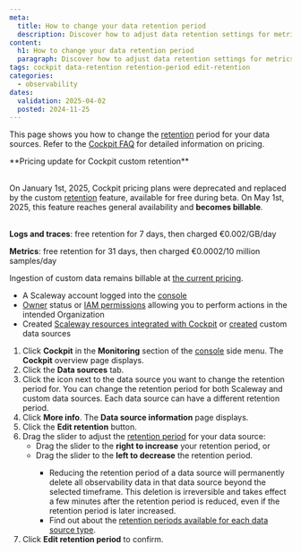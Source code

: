 ```yaml
---
meta:
  title: How to change your data retention period
  description: Discover how to adjust data retention settings for metrics, logs, and traces in Cockpit.
content:
  h1: How to change your data retention period
  paragraph: Discover how to adjust data retention settings for metrics, logs, and traces in Cockpit.
tags: cockpit data-retention retention-period edit-retention
categories:
  - observability
dates:
  validation: 2025-04-02
  posted: 2024-11-25
---
```


This page shows you how to change the [retention](/cockpit/concepts/#retention) period for your data sources. Refer to the [Cockpit FAQ](/cockpit/faq/) for detailed information on pricing.

<Message type="note">
 **Pricing update for Cockpit custom retention** <br /><br />

 On January 1st, 2025, Cockpit pricing plans were deprecated and replaced by the custom [retention](/cockpit/concepts/#retention) feature, available for free during beta.
 On May 1st, 2025, this feature reaches general availability and **becomes billable**. <br /><br />

 **Logs and traces**: free retention for 7 days, then charged €0.002/GB/day

 **Metrics**: free retention for 31 days, then charged €0.0002/10 million samples/day

 Ingestion of custom data remains billable at [the current pricing](/cockpit/faq/#how-am-i-billed-for-using-cockpit-with-custom-data).
</Message>

<Macro id="requirements" />

  - A Scaleway account logged into the [console](https://console.scaleway.com)
  - [Owner](/iam/concepts/#owner) status or [IAM permissions](/iam/concepts/#permission) allowing you to perform actions in the intended Organization
  - Created [Scaleway resources integrated with Cockpit](/cockpit/reference-content/cockpit-limitations/#product-integration-into-cockpit) or [created](/cockpit/how-to/create-external-data-sources) custom data sources

1. Click **Cockpit** in the **Monitoring** section of the [console](https://console.scaleway.com/) side menu. The **Cockpit** overview page displays.
2. Click the **Data sources** tab.
3. Click the <Icon name="more" /> icon next to the data source you want to change the retention period for.
        <Message type="tip">
         You can change the retention period for both Scaleway and custom data sources. Each data source can have a different retention period.
        </Message>
4. Click **More info**. The **Data source information** page displays.
5. Click the **Edit retention** button.
6. Drag the slider to adjust the [retention period](/cockpit/concepts/#retention) for your data source:
    - Drag the slider to the **right to increase** your retention period, or
    - Drag the slider to the **left to decrease** the retention period.
        <Message type="important">
         - Reducing the retention period of a data source will permanently delete all observability data in that data source beyond the selected timeframe. This deletion is irreversible and takes effect a few minutes after the retention period is reduced, even if the retention period is later increased.
         - Find out about the [retention periods available for each data source type](/cockpit/concepts/#retention).
        </Message>
7. Click **Edit retention period** to confirm.